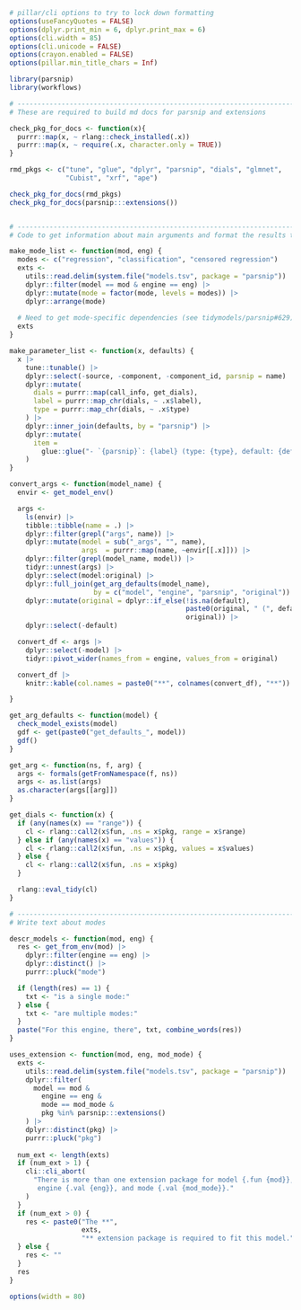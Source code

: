 ```r
# pillar/cli options to try to lock down formatting
options(useFancyQuotes = FALSE)
options(dplyr.print_min = 6, dplyr.print_max = 6)
options(cli.width = 85)
options(cli.unicode = FALSE)
options(crayon.enabled = FALSE)
options(pillar.min_title_chars = Inf)

library(parsnip)
library(workflows)

# ------------------------------------------------------------------------------
# These are required to build md docs for parsnip and extensions

check_pkg_for_docs <- function(x){
  purrr::map(x, ~ rlang::check_installed(.x))
  purrr::map(x, ~ require(.x, character.only = TRUE))
}

rmd_pkgs <- c("tune", "glue", "dplyr", "parsnip", "dials", "glmnet", 
              "Cubist", "xrf", "ape")

check_pkg_for_docs(rmd_pkgs)
check_pkg_for_docs(parsnip:::extensions())


# ------------------------------------------------------------------------------
# Code to get information about main arguments and format the results to print

make_mode_list <- function(mod, eng) {
  modes <- c("regression", "classification", "censored regression")
  exts <-
    utils::read.delim(system.file("models.tsv", package = "parsnip")) |>
    dplyr::filter(model == mod & engine == eng) |> 
    dplyr::mutate(mode = factor(mode, levels = modes)) |> 
    dplyr::arrange(mode)
  
  # Need to get mode-specific dependencies (see tidymodels/parsnip#629)
  exts
}

make_parameter_list <- function(x, defaults) {
  x |>
    tune::tunable() |>
    dplyr::select(-source, -component, -component_id, parsnip = name) |>
    dplyr::mutate(
      dials = purrr::map(call_info, get_dials),
      label = purrr::map_chr(dials, ~ .x$label),
      type = purrr::map_chr(dials, ~ .x$type)
    ) |>
    dplyr::inner_join(defaults, by = "parsnip") |>
    dplyr::mutate(
      item =
        glue::glue("- `{parsnip}`: {label} (type: {type}, default: {default})\n\n")
    )
}

convert_args <- function(model_name) {
  envir <- get_model_env()

  args <-
    ls(envir) |>
    tibble::tibble(name = .) |>
    dplyr::filter(grepl("args", name)) |>
    dplyr::mutate(model = sub("_args", "", name),
                  args  = purrr::map(name, ~envir[[.x]])) |>
    dplyr::filter(grepl(model_name, model)) |>
    tidyr::unnest(args) |>
    dplyr::select(model:original) |>
    dplyr::full_join(get_arg_defaults(model_name),
                     by = c("model", "engine", "parsnip", "original")) |>
    dplyr::mutate(original = dplyr::if_else(!is.na(default),
                                            paste0(original, " (", default, ")"),
                                            original)) |>
    dplyr::select(-default)

  convert_df <- args |>
    dplyr::select(-model) |>
    tidyr::pivot_wider(names_from = engine, values_from = original)

  convert_df |>
    knitr::kable(col.names = paste0("**", colnames(convert_df), "**"))

}

get_arg_defaults <- function(model) {
  check_model_exists(model)
  gdf <- get(paste0("get_defaults_", model))
  gdf()
}

get_arg <- function(ns, f, arg) {
  args <- formals(getFromNamespace(f, ns))
  args <- as.list(args)
  as.character(args[[arg]])
}

get_dials <- function(x) {
  if (any(names(x) == "range")) {
    cl <- rlang::call2(x$fun, .ns = x$pkg, range = x$range)
  } else if (any(names(x) == "values")) {
    cl <- rlang::call2(x$fun, .ns = x$pkg, values = x$values)
  } else {
    cl <- rlang::call2(x$fun, .ns = x$pkg)
  }

  rlang::eval_tidy(cl)
}

# ------------------------------------------------------------------------------
# Write text about modes

descr_models <- function(mod, eng) {
  res <- get_from_env(mod) |>
    dplyr::filter(engine == eng) |>
    dplyr::distinct() |>
    purrr::pluck("mode")

  if (length(res) == 1) {
    txt <- "is a single mode:"
  } else {
    txt <- "are multiple modes:"
  }
  paste("For this engine, there", txt, combine_words(res))
}

uses_extension <- function(mod, eng, mod_mode) {
  exts <-
    utils::read.delim(system.file("models.tsv", package = "parsnip")) |>
    dplyr::filter(
      model == mod & 
        engine == eng & 
        mode == mod_mode & 
        pkg %in% parsnip:::extensions()
    ) |> 
    dplyr::distinct(pkg) |> 
    purrr::pluck("pkg")
  
  num_ext <- length(exts)
  if (num_ext > 1) {
    cli::cli_abort(
      "There is more than one extension package for model {.fun {mod}},
       engine {.val {eng}}, and mode {.val {mod_mode}}."
    )
  }
  if (num_ext > 0) {
    res <- paste0("The **", 
                  exts, 
                  "** extension package is required to fit this model.")
  } else {
    res <- ""
  }
  res
}

options(width = 80)
```
